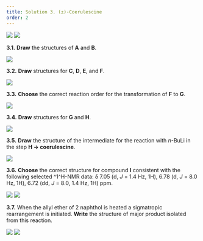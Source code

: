 ```yaml
---
title: Solution 3. (±)-Coerulescine
order: 2
---
```


<img src="https://imgur.com/Bkor1CM.png"/>

<img src="https://imgur.com/7nPMHUn.png"/>

**3.1.** **Draw** the structures of **A** and **B**.

<img src="https://imgur.com/86cYVTd.png"/>

**3.2.** **Draw** structures for **C**, **D**, **E**, and **F**.

<img src="https://imgur.com/g7fyMgl.png"/>

**3.3.** **Choose** the correct reaction order for the transformation of **F** to **G**.

<img src="https://imgur.com/F7104Du.png"/>

**3.4.** **Draw** structures for **G** and **H**.

<img src="https://imgur.com/S3qI3iG.png"/>

**3.5.** **Draw** the structure of the intermediate for the reaction with *n*-BuLi in the step **H → coerulescine**.

<img src="https://imgur.com/ft02PRa.png"/>

**3.6.** **Choose** the correct structure for compound **I** consistent with the following selected ^1^H-NMR data: δ 7.05 (d, *J* = 1.4 Hz, 1H), 6.78 (d, *J* = 8.0 Hz, 1H), 6.72 (dd, *J* = 8.0, 1.4 Hz, 1H) ppm.

<img src="https://imgur.com/n4lYIE2.png"/>

<img src="https://imgur.com/C9shZP7.png"/>

**3.7.** When the allyl ether of 2 naphthol is heated a sigmatropic rearrangement is initiated. **Write** the structure of major product isolated from this reaction.

<img src="https://imgur.com/OaqIdFU.png"/>

<img src="https://imgur.com/Rsvrkue.png"/>

